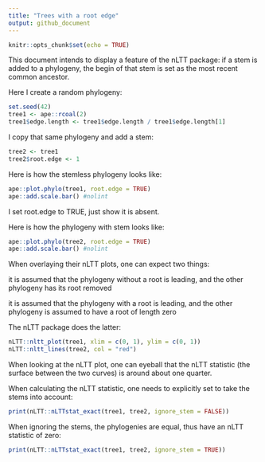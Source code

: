 ```yaml
---
title: "Trees with a root edge"
output: github_document
---
```


```r
knitr::opts_chunk$set(echo = TRUE)
```

This document intends to display a feature of the nLTT package: if a stem is added to a phylogeny, the begin of that stem is set as the most recent common ancestor.

Here I create a random phylogeny:

``` r
set.seed(42)
tree1 <- ape::rcoal(2)
tree1$edge.length <- tree1$edge.length / tree1$edge.length[1]
```

I copy that same phylogeny and add a stem:

``` r
tree2 <- tree1
tree2$root.edge <- 1
```

Here is how the stemless phylogeny looks like:

``` r
ape::plot.phylo(tree1, root.edge = TRUE)
ape::add.scale.bar() #nolint
```

I set root.edge to TRUE, just show it is absent.

Here is how the phylogeny with stem looks like:

``` r
ape::plot.phylo(tree2, root.edge = TRUE)
ape::add.scale.bar() #nolint
```

When overlaying their nLTT plots, one can expect two things:

it is assumed that the phylogeny without a root is leading, and the other phylogeny has its root removed

it is assumed that the phylogeny with a root is leading, and the other phylogeny is assumed to have a root of length zero

The nLTT package does the latter:

``` r
nLTT::nltt_plot(tree1, xlim = c(0, 1), ylim = c(0, 1))
nLTT::nltt_lines(tree2, col = "red")
```

When looking at the nLTT plot, one can eyeball that the nLTT statistic (the surface between the two curves) is around about one quarter.

When calculating the nLTT statistic, one needs to explicitly set to take the stems into account:

``` r
print(nLTT::nLTTstat_exact(tree1, tree2, ignore_stem = FALSE))
```

When ignoring the stems, the phylogenies are equal, thus have an nLTT statistic of zero:

``` r
print(nLTT::nLTTstat_exact(tree1, tree2, ignore_stem = TRUE))
```